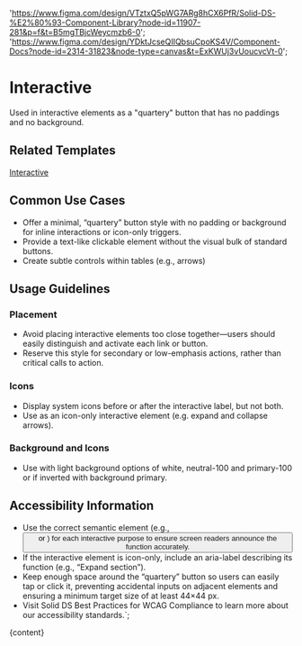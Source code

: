 

  'https://www.figma.com/design/VTztxQ5pWG7ARg8hCX6PfR/Solid-DS-%E2%80%93-Component-Library?node-id=11907-281&p=f&t=B5mgTBjcWeycmzb6-0';
  'https://www.figma.com/design/YDktJcseQIIQbsuCpoKS4V/Component-Docs?node-id=2314-31823&node-type=canvas&t=ExKWUj3vUoucvcVt-0';

# Interactive

Used in interactive elements as a "quartery" button that has no paddings and no background.

<DefaultStory />

<DocumentationLinks storybookLink="${storybookLink}" figmaLibrary="${figmaLibrary}" figmaDocs="${figmaDocs}" />

## Related Templates

[Interactive](/?path=/docs/templates-interactive--docs)

## Common Use Cases

- Offer a minimal, “quartery” button style with no padding or background for inline interactions or icon-only triggers.
- Provide a text-like clickable element without the visual bulk of standard buttons.
- Create subtle controls within tables (e.g., arrows)

## Usage Guidelines

### Placement

- Avoid placing interactive elements too close together—users should easily distinguish and activate each link or button.
- Reserve this style for secondary or low-emphasis actions, rather than critical calls to action.

### Icons

- Display system icons before or after the interactive label, but not both.
- Use as an icon-only interactive element (e.g. expand and collapse arrows).

### Background and Icons

- Use with light background options of white, neutral-100 and primary-100 or if inverted with background primary.

## Accessibility Information

- Use the correct semantic element (e.g., <button> or <a>) for each interactive purpose to ensure screen readers announce the function accurately.
- If the interactive element is icon-only, include an aria-label describing its function (e.g., “Expand section”).
- Keep enough space around the “quartery” button so users can easily tap or click it, preventing accidental inputs on adjacent elements and ensuring a minimum target size of at least 44×44 px.
- Visit <sd-link href="https://www.figma.com/design/YDktJcseQIIQbsuCpoKS4V/Component-Docs?node-id=10708-5011&t=Z1FxSGWkmXG5r5sw-4" target="_blank">Solid DS Best Practices for WCAG Compliance</sd-link> to learn more about our accessibility standards.`;

<Meta title="Styles/sd-interactive/Overview" />

<OverviewFormatter story={InteractiveStories.Default}>{content}</OverviewFormatter>

